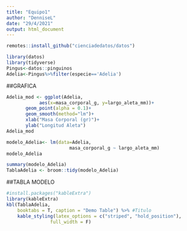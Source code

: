 ---
title: "Equipo1"
author: "DenniseL"
date: "29/4/2021"
output: html_document
---

```{r, echo=FALSE, message=FALSE, warning=FALSE}
remotes::install_github("cienciadedatos/datos")
```


```{r, echo=FALSE, message=FALSE, warning=FALSE}
library(datos)
library(tidyverse)
Pingus<-datos::pinguinos
Adelia<-Pingus%>%filter(especie=='Adelia')
```

##GRAFICA
```{r}
Adelia_mod <- ggplot(Adelia, 
            aes(x=masa_corporal_g, y=largo_aleta_mm))+
       geom_point(alpha = 0.1)+
       geom_smooth(method="lm")+
       xlab("Masa Corporal (gr)")+
       ylab("Longitud Aleta")
Adelia_mod
```

```{r}
modelo_Adelia<- lm(data=Adelia,
                       masa_corporal_g ~ largo_aleta_mm)
modelo_Adelia
```
```{r}
summary(modelo_Adelia)
TablaAdelia <- broom::tidy(modelo_Adelia)
```
##TABLA MODELO
```{r}
#install.packages("kableExtra")
library(kableExtra)
kbl(TablaAdelia, 
    booktabs = T, caption = "Demo Table") %>% #Titulo
    kable_styling(latex_options = c("striped", "hold_position"),
                full_width = F)
```